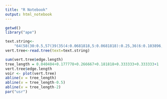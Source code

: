 ```yaml
---
title: "R Notebook"
output: html_notebook
---
```

```r
getwd()
library("ape")
```


```r
text.string<-
    "64(58(30:0.5,57(39(35(4:0.0681818,5:0.0681818):0.25,36(6:0.103896,7:0.103896):0.214286):0.348485,40(37(8:0.151515,9:0.151515):0.333333,38(33(0:0.0181818,1:0.0181818):0.2,34(2:0.040404,3:0.040404):0.177778):0.266667):0.181818):0.333333):1.33333,63(60(31:0.5,59(47(43(14:0.0681818,15:0.0681818):0.25,44(16:0.103896,17:0.103896):0.214286):0.348485,48(45(18:0.151515,19:0.151515):0.333333,46(41(10:0.0181818,11:0.0181818):0.2,42(12:0.040404,13:0.040404):0.177778):0.266667):0.181818):0.333333):0.333333,62(32:0.5,61(55(51(24:0.0681818,25:0.0681818):0.25,52(26:0.103896,27:0.103896):0.214286):0.348485,56(53(28:0.151515,29:0.151515):0.333333,54(49(20:0.0181818,21:0.0181818):0.2,50(22:0.040404,23:0.040404):0.177778):0.266667):0.181818):0.333333):0.333333):1);"
vert.tree<-read.tree(text=text.string)
```



```r
sum(vert.tree$edge.length)
tree_length = 0.040404+0.177778+0.266667+0.181818+0.333333+0.333333+1
vert.tree$edge.length
voir <- plot(vert.tree)
abline(v = tree_length)
abline(v = tree_length-0.5)
abline(v = tree_length-2)
par("usr")
```


